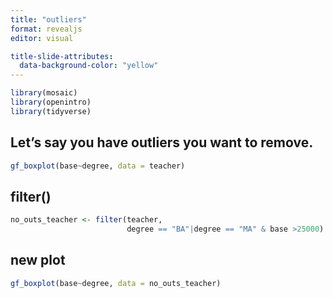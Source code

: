 ```yaml
---
title: "outliers"
format: revealjs
editor: visual

title-slide-attributes:
  data-background-color: "yellow"
---
```


```r
library(mosaic)
library(openintro)
library(tidyverse)
```

## Let's say you have outliers you want to remove.

```r

gf_boxplot(base~degree, data = teacher)
```

## filter()

```r
no_outs_teacher <- filter(teacher, 
                          degree == "BA"|degree == "MA" & base >25000)
```

## new plot

```r

gf_boxplot(base~degree, data = no_outs_teacher)
```
